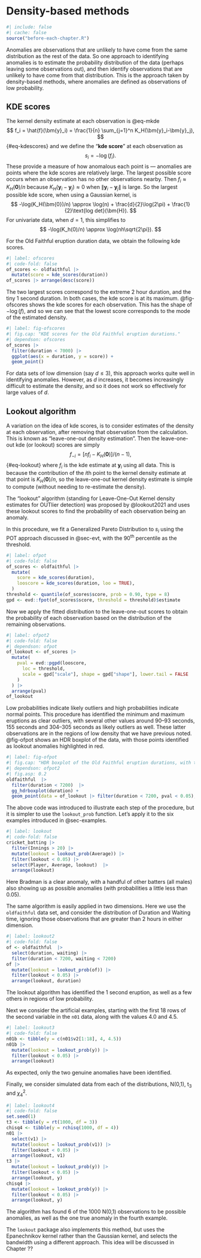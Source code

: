 # Density-based methods {#sec-density-methods}

```r
#| include: false
#| cache: false
source("before-each-chapter.R")
```

Anomalies are observations that are unlikely to have come from the same distribution as the rest of the data. So one approach to identifying anomalies is to estimate the probability distribution of the data (perhaps leaving some observations out), and then identify observations that are unlikely to have come from that distribution. This is the approach taken by density-based methods, where anomalies are defined as observations of low probability.

## KDE scores {#kdescores}

The kernel density estimate at each observation is @eq-mkde
$$
  f_i = \hat{f}(\bm{y}_i) = \frac{1}{n} \sum_{j=1}^n K_H(\bm{y}_i-\bm{y}_j),
$$ {#eq-kdescores}
and we define the "**kde score**" at each observation as
$$
  s_i = -\log(f_i).
$$
These provide a measure of how anomalous each point is --- anomalies are points where the kde scores are relatively large. The largest possible score occurs when an observation has no other observations nearby. Then $f_i \approx K_H(\bm{0})/n$ because $K_H(\bm{y}_i-\bm{y}_j)\approx 0$ when $\|\bm{y}_i-\bm{y}_j\|$ is large. So the largest possible kde score, when using a Gaussian kernel, is
$$
  -\log(K_H(\bm{0})/n) \approx \log(n) + \frac{d}{2}\log(2\pi) + \frac{1}{2}\text{log det}(\bm{H}).
$$
For univariate data, when $d=1$, this simplifies to
$$
  -\log(K_h(0)/n) \approx \log(nh\sqrt{2\pi}).
$$

For the Old Faithful eruption duration data, we obtain the following kde scores.

```r
#| label: ofscores
#| code-fold: false
of_scores <- oldfaithful |>
  mutate(score = kde_scores(duration))
of_scores |> arrange(desc(score))
```

The two largest scores correspond to the extreme 2 hour duration, and the tiny 1 second duration. In both cases, the kde score is at its maximum. @fig-ofscores shows the kde scores for each observation. This has the shape of $-\log(f)$, and so we can see that the lowest score corresponds to the mode of the estimated density.


```r
#| label: fig-ofscores
#| fig.cap: "KDE scores for the Old Faithful eruption durations."
#| dependson: ofscores
of_scores |>
  filter(duration < 7000) |>
  ggplot(aes(x = duration, y = score)) +
  geom_point()
```

For data sets of low dimension (say $d \le 3$), this approach works quite well in identifying anomalies. However, as $d$ increases, it becomes increasingly difficult to estimate the density, and so it does not work so effectively for large values of $d$.

## Lookout algorithm

A variation on the idea of kde scores, is to consider estimates of the density at each observation, after removing that observation from the calculation. This is known as "leave-one-out density estimation". Then the leave-one-out kde (or lookout) scores are simply
$$
  f_{-i} = \left[nf_i - K_H(\bm{0})\right]/(n-1),
$$ {#eq-lookout}
where $f_i$ is the kde estimate at $\bm{y}_i$ using all data. This is because the contribution of the $i$th point to the kernel density estimate at that point is $K_H(\bm{0})/n$, so the leave-one-out kernel density estimate is simple to compute (without needing to re-estimate the density).

The "lookout" algorithm (standing for Leave-One-Out Kernel density estimates for OUTlier detection) was proposed by @lookout2021 and uses these lookout scores to find the probability of each observation being an anomaly.

In this procedure, we fit a Generalized Pareto Distribution to $s_i$ using the POT approach discussed in @sec-evt, with the $90^{\text{th}}$ percentile as the threshold.

```r
#| label: ofpot
#| code-fold: false
of_scores <- oldfaithful |>
  mutate(
    score = kde_scores(duration),
    looscore = kde_scores(duration, loo = TRUE),
  )
threshold <- quantile(of_scores$score, prob = 0.90, type = 8)
gpd <- evd::fpot(of_scores$score, threshold = threshold)$estimate
```

Now we apply the fitted distribution to the leave-one-out scores to obtain the probability of each observation based on the distribution of the remaining observations.

```r
#| label: ofpot2
#| code-fold: false
#| dependson: ofpot
of_lookout <- of_scores |>
  mutate(
    pval = evd::pgpd(looscore,
      loc = threshold,
      scale = gpd["scale"], shape = gpd["shape"], lower.tail = FALSE
    )
  ) |>
  arrange(pval)
of_lookout
```

Low probabilities indicate likely outliers and high probabilities indicate normal points. This procedure has identified the minimum and maximum eruptions as clear outliers, with several other values around 90--93 seconds, 155 seconds and 304--305 seconds as likely outliers as well. These latter observations are in the regions of low density that we have previous noted. @fig-ofpot shows an HDR boxplot of the data, with those points identified as lookout anomalies highlighted in red.

```r
#| label: fig-ofpot
#| fig.cap: "HDR boxplot of the Old Faithful eruption durations, with the lookout anomalies highlighted in red."
#| dependson: ofpot2
#| fig.asp: 0.2
oldfaithful  |>
  filter(duration < 7200)  |>
  gg_hdrboxplot(duration) +
  geom_point(data = of_lookout |> filter(duration < 7200, pval < 0.05), aes(x = duration, y = 0), color = "red")


```

The above code was introduced to illustrate each step of the procedure, but it is simpler to use the `lookout_prob` function. Let's apply it to the six examples introduced in @sec-examples.

```r
#| label: lookout
#| code-fold: false
cricket_batting |>
  filter(Innings > 20) |>
  mutate(lookout = lookout_prob(Average)) |>
  filter(lookout < 0.05) |>
  select(Player, Average, lookout)  |>
  arrange(lookout)
```

Here Bradman is a clear anomaly, with a handful of other batters (all males) also showing up as possible anomalies (with probabilities a little less than 0.05).

The same algorithm is easily applied in two dimensions. Here we use the `oldfaithful` data set, and consider the distribution of Duration and Waiting time, ignoring those observations that are greater than 2 hours in either dimension.

```r
#| label: lookout2
#| code-fold: false
of <- oldfaithful  |>
  select(duration, waiting) |>
  filter(duration < 7200, waiting < 7200)
of |>
  mutate(lookout = lookout_prob(of)) |>
  filter(lookout < 0.05) |>
  arrange(lookout, duration)
```

The lookout algorithm has identified the 1 second eruption, as well as a few others in regions of low probability.

Next we consider the artificial examples, starting with the first 18 rows of the second variable in the `n01` data, along with the values 4.0 and 4.5.

```r
#| label: lookout3
#| code-fold: false
n01b <- tibble(y = c(n01$v2[1:18], 4, 4.5))
n01b |>
  mutate(lookout = lookout_prob(y)) |>
  filter(lookout < 0.05) |>
  arrange(lookout)
```

As expected, only the two genuine anomalies have been identified.

Finally, we consider simulated data from each of the distributions, N(0,1), $\text{t}_3$ and $\chi^2_4$.

```r
#| label: lookout4
#| code-fold: false
set.seed(1)
t3 <- tibble(y = rt(1000, df = 3))
chisq4 <- tibble(y = rchisq(1000, df = 4))
n01 |>
  select(v1) |>
  mutate(lookout = lookout_prob(v1)) |>
  filter(lookout < 0.05) |>
  arrange(lookout, v1)
t3 |>
  mutate(lookout = lookout_prob(y)) |>
  filter(lookout < 0.05) |>
  arrange(lookout, y)
chisq4 |>
  mutate(lookout = lookout_prob(y)) |>
  filter(lookout < 0.05) |>
  arrange(lookout, y)
```

The algorithm has found 6 of the 1000 N(0,1) observations to be possible anomalies, as well as the one true anomaly in the fourth example.

The `lookout` package also implements this method, but uses the Epanechnikov kernel rather than the Gaussian kernel, and selects the bandwidth using a different approach. This idea will be discussed in Chapter ??
